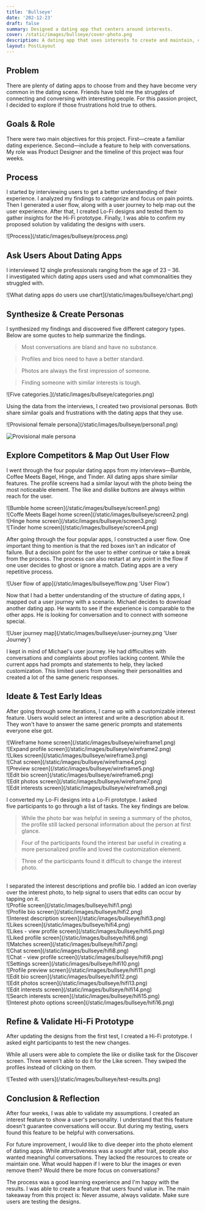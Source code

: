 ```yaml
---
title: 'Bullseye'
date: '202-12-23'
draft: false
summary: Designed a dating app that centers around interests.
cover: /static/images/bullseye/cover-photo.png
description: A dating app that uses interests to create and maintain, connections and conversations.
layout: PostLayout
---
```


<TOCInline toc={props.toc} asDisclosure />

## Problem

There are plenty of dating apps to choose from and they have become very common in the dating scene. Friends have told me the struggles of connecting and conversing with interesting people. For this passion project, I decided to explore if those frustrations hold true to others.

## Goals & Role

There were two main objectives for this project. First—create a familiar dating experience. Second—include a feature to help with conversations. My role was Product Designer and the timeline of this project was four weeks.

## Process

I started by interviewing users to get a better understanding of their experience. I analyzed my findings to categorize and focus on pain points. Then I generated a user flow, along with a user journey to help map out the user experience. After that, I created Lo-Fi designs and tested them to gather insights for the Hi-Fi prototype. Finally, I was able to confirm my proposed solution by validating the designs with users.

<div className="py-8">![Process](/static/images/bullseye/process.png)</div>

## Ask Users About Dating Apps

I interviewed 12 single professionals ranging from the age of 23 – 36. I investigated which dating apps users used and what commonalities they struggled with.

<div className="py-8">![What dating apps do users use chart](/static/images/bullseye/chart.png)</div>

## Synthesize & Create Personas

I synthesized my findings and discovered five different category types. Below are some quotes to help summarize the findings.

> Most conversations are bland and have no substance.

> Profiles and bios need to have a better standard.

> Photos are always the first impression of someone.

> Finding someone with similar interests is tough.

<div className="py-8">![Five categories.](/static/images/bullseye/categories.png)</div>

Using the data from the interviews, I created two provisional personas. Both share similar goals and frustrations with the dating apps that they use.

<div className="-mx-2 sm:flex py-8">
![Provisional female persona](/static/images/bullseye/persona1.png)

![Provisional male persona](/static/images/bullseye/persona2.png)

</div>

## Explore Competitors & Map Out User Flow

I went through the four popular dating apps from my interviews—Bumble, Coffee Meets Bagel, Hinge, and Tinder. All dating apps share similar features. The profile screens had a similar layout with the photo being the most noticeable element. The like and dislike buttons are always within reach for the user.

<div className="projectImageGrid">
  <div className="imageProp">
  ![Bumble home screen](/static/images/bullseye/screen1.png)
  </div>
  <div className="imageProp">
    ![Coffe Meets Bagel home screen](/static/images/bullseye/screen2.png)
  </div>
  <div className="imageProp">
    ![Hinge home screen](/static/images/bullseye/screen3.png)
  </div>
  <div className="imageProp">
    ![Tinder home screen](/static/images/bullseye/screen4.png)
  </div>
</div>

After going through the four popular apps, I constructed a user flow. One important thing to mention is that the red boxes isn't an indicator of failure. But a decision point for the user to either continue or take a break from the process. The process can also restart at any point in the flow if one user decides to ghost or ignore a match. Dating apps are a very repetitive process.

<div className="py-8">![User flow of app](/static/images/bullseye/flow.png 'User Flow')</div>

Now that I had a better understanding of the structure of dating apps, I mapped out a user journey with a scenario. Michael decides to download another dating app. He wants to see if the experience is comparable to the other apps. He is looking for conversation and to connect with someone special.

<div className="py-8">![User journey map](/static/images/bullseye/user-journey.png 'User Journey')</div>

I kept in mind of Michael's user journey. He had difficulties with conversations and complaints about profiles lacking content. While the current apps had prompts and statements to help, they lacked customization. This limited users from showing their personalities and created a lot of the same generic responses.

## Ideate & Test Early Ideas

After going through some iterations, I came up with a customizable interest feature. Users would select an interest and write a description about it. They won't have to answer the same generic prompts and statements everyone else got.

<div className="projectImageGrid">
  <div className="imageProp">
    ![Wireframe home screen](/static/images/bullseye/wireframe1.png)
  </div>
  <div className="imageProp">
    ![Expand profile screen](/static/images/bullseye/wireframe2.png)
  </div>
  <div className="imageProp">
    ![Likes screen](/static/images/bullseye/wireframe3.png)
  </div>
  <div className="imageProp">
    ![Chat screen](/static/images/bullseye/wireframe4.png)
  </div>
  <div className="imageProp">
    ![Preview screen](/static/images/bullseye/wireframe5.png)
  </div>
  <div className="imageProp">
    ![Edit bio screen](/static/images/bullseye/wireframe6.png)
  </div>
  <div className="imageProp">
    ![Edit photos screen](/static/images/bullseye/wireframe7.png)
  </div>
  <div className="imageProp">
    ![Edit interests screen](/static/images/bullseye/wireframe8.png)
  </div>
</div>

I converted my Lo-Fi designs into a Lo-Fi prototype. I asked five participants to go through a list of tasks. The key findings are below.

> While the photo bar was helpful in seeing a summary of the photos, the profile still lacked personal information about the person at first glance.

> Four of the participants found the interest bar useful in creating a more personalized profile and loved the customization element.

> Three of the participants found it difficult to change the interest photo.

<br />
I separated the interest descriptions and profile bio. I added an icon overlay over the interest photo, to help signal to users that edits can occur by tapping on it.

<div className="projectImageGrid">
  <div className="imageProp">
    ![Profile screen](/static/images/bullseye/hifi1.png)
  </div>
  <div className="imageProp">
    ![Profile bio screen](/static/images/bullseye/hifi2.png)
  </div>
  <div className="imageProp">
    ![Interest description screen](/static/images/bullseye/hifi3.png)
  </div>
  <div className="imageProp">
    ![Likes screen](/static/images/bullseye/hifi4.png)
  </div>
  <div className="imageProp">
    ![Likes - view profile screen](/static/images/bullseye/hifi5.png)
  </div>
  <div className="imageProp">
    ![Liked profile screen](/static/images/bullseye/hifi6.png)
  </div>
  <div className="imageProp">
    ![Matches screen](/static/images/bullseye/hifi7.png)
  </div>
  <div className="imageProp">
    ![Chat screen](/static/images/bullseye/hifi8.png)
  </div>
  <div className="imageProp">
    ![Chat - view profile screen](/static/images/bullseye/hifi9.png)
  </div>
  <div className="imageProp">
    ![Settings screen](/static/images/bullseye/hifi10.png)
  </div>
  <div className="imageProp">
    ![Profile preview screen](/static/images/bullseye/hifi11.png)
  </div>
  <div className="imageProp">
    ![Edit bio screen](/static/images/bullseye/hifi12.png)
  </div>
  <div className="imageProp">
    ![Edit photos screen](/static/images/bullseye/hifi13.png)
  </div>
  <div className="imageProp">
    ![Edit interests screen](/static/images/bullseye/hifi14.png)
  </div>
  <div className="imageProp">
    ![Search interests screen](/static/images/bullseye/hifi15.png)
  </div>
  <div className="imageProp">
    ![Interest photo options screen](/static/images/bullseye/hifi16.png)
  </div>
</div>

## Refine & Validate Hi-Fi Prototype

After updating the designs from the first test, I created a Hi-Fi prototype. I asked eight participants to test the new changes.

<div className="flex justify-center py-10">
  <Btn link="https://xd.adobe.com/view/f6f16d35-99e9-41bf-80e8-f4277438b263-a3a2/" text="Hi-Fi Prototype" />
</div>

While all users were able to complete the like or dislike task for the Discover screen. Three weren't able to do it for the Like screen. They swiped the profiles instead of clicking on them.

<div className="md:mx-20 py-8">![Tested with users](/static/images/bullseye/test-results.png)</div>

## Conclusion & Reflection

After four weeks, I was able to validate my assumptions. I created an interest feature to show a user's personality. I understand that this feature doesn't guarantee conversations will occur. But during my testing, users found this feature to be helpful with conversations.

For future improvement, I would like to dive deeper into the photo element of dating apps. While attractiveness was a sought after trait, people also wanted meaningful conversations. They lacked the resources to create or maintain one. What would happen if I were to blur the images or even remove them? Would there be more focus on conversations?

The process was a good learning experience and I'm happy with the results. I was able to create a feature that users found value in. The main takeaway from this project is: <span className="keyTakeaways font-semibold">Never assume, always validate.</span> Make sure users are testing the designs.

